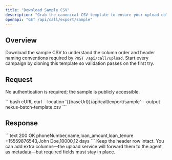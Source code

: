 ```yaml
---
title: "Download Sample CSV"
description: "Grab the canonical CSV template to ensure your upload columns match Nexus expectations."
openapi: "GET /api/call/export/sample"
---
```


## Overview
Download the sample CSV to understand the column order and header naming conventions required by `POST /api/call/upload`. Start every campaign by cloning this template so validation passes on the first try.

## Request
No authentication is required; the sample is publicly accessible.

<RequestExample>
```bash cURL
curl --location '{{baseUrl}}/api/call/export/sample' --output nexus-batch-template.csv
```
</RequestExample>

## Response
<ResponseExample>
```text 200 OK
phoneNumber,name,loan_amount,loan_tenure
+15559876543,John Doe,10000,12 days
```
</ResponseExample>

<Info>
Keep the header row intact. You can add extra columns—the upload service will forward them to the agent as metadata—but required fields must stay in place.
</Info>
